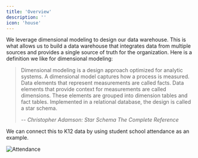 ```yaml
---
title: 'Overview'
description: ''
icon: 'house'
---
```


We leverage dimensional modeling to design our data warehouse. This is what allows us to build a data warehouse that integrates data from multiple sources and provides a single source of truth for the organization. Here is a definition we like for dimensional modeling:

> Dimensional modeling is a design approach optimized for analytic systems. A dimensional model captures how a process is measured. Data elements that represent measurements are called facts. Data elements that provide context for measurements are called dimensions. These elements are grouped into dimension tables and fact tables. Implemented in a relational database, the design is called a star schema.
> 
> -- <cite>Christopher Adamson: Star Schema The Complete Reference</cite>

We can connect this to K12 data by using student school attendance as an example.

<img
  className="block"
  src="/images/attendance.png"
  alt="Attendance"
/>
